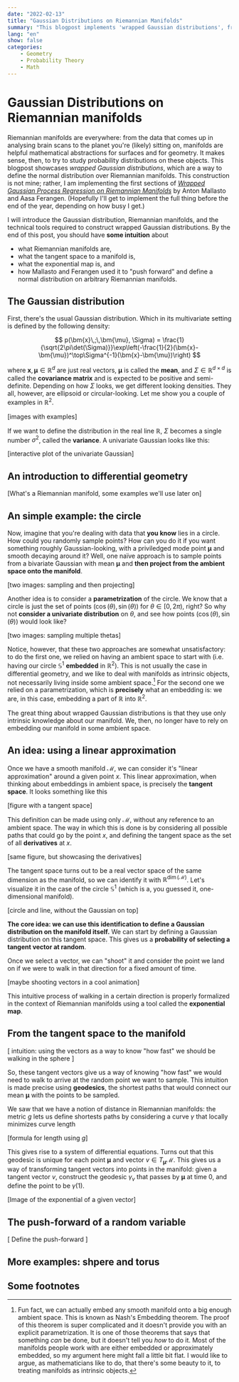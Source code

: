 ```yaml
---
date: "2022-02-13"
title: "Gaussian Distributions on Riemannian Manifolds"
summary: "This blogpost implements 'wrapped Gaussian distributions', from the literature on Gaussian Processes on manifolds."
lang: "en"
show: false
categories:
    - Geometry
    - Probability Theory
    - Math
---
```



# Gaussian Distributions on Riemannian manifolds

<!-- [ a short intro, and a TL;DR ] -->
Riemannian manifolds are everywhere: from the data that comes up in analysing brain scans to the planet you're (likely) sitting on, manifolds are helpful mathematical abstractions for surfaces and for geometry. It makes sense, then, to try to study probability distributions on these objects. This blogpost showcases *wrapped Gaussian distributions*, which are a way to define the normal distribution over Riemannian manifolds. This construction is not mine; rather, I am implementing the first sections of [*Wrapped Gaussian Process Regression on Riemannian Manifolds*]() by Anton Mallasto and Aasa Ferangen. (Hopefully I'll get to implement the full thing before the end of the year, depending on how busy I get.)

I will introduce the Gaussian distribution, Riemannian manifolds, and the technical tools required to construct wrapped Gaussian distributions. By the end of this post, you should have **some intuition** about
- what Riemannian manifolds are,
- what the tangent space to a manifold is,
- what the exponential map is, and
- how Mallasto and Ferangen used it to "push forward" and define a normal distribution on arbitrary Riemannian manifolds.

## The Gaussian distribution

First, there's the usual Gaussian distribution. Which in its multivariate setting is defined by the following density:

$$
p(\bm{x}\,;\,\bm{\mu}, \Sigma) = \frac{1}{\sqrt{2\pi\det(\Sigma)}}\exp\left(-\frac{1}{2}(\bm{x}-\bm{\mu})^\top\Sigma^{-1}(\bm{x}-\bm{\mu})\right)
$$

where $\bm{x},\bm{\mu}\in\mathbb{R}^d$ are just real vectors, $\bm{\mu}$ is called the **mean**, and $\Sigma\in\mathbb{R}^{d\times d}$ is called the **covariance matrix** and is expected to be positive and semi-definite. Depending on how $\Sigma$ looks, we get different looking densities. They all, however, are ellipsoid or circular-looking. Let me show you a couple of examples in $\mathbb{R}^2$.

[images with examples]

If we want to define the distribution in the real line $\mathbb{R}$, $\Sigma$ becomes a single number $\sigma^2$, called the **variance**. A univariate Gaussian looks like this:

[interactive plot of the univariate Gaussian]

## An introduction to differential geometry

[What's a Riemannian manifold, some examples we'll use later on]

## An simple example: the circle

Now, imagine that you're dealing with data that **you know** lies in a circle. How could you randomly sample points? How can you do it if you want something roughly Gaussian-looking, with a priviledged mode point $\bm{\mu}$ and smooth decaying around it? Well, one naïve approach is to sample points from a bivariate Gaussian with mean $\bm{\mu}$ and **then project from the ambient space onto the manifold**.

[two images: sampling and then projecting]

Another idea is to consider a **parametrization** of the circle. We know that a circle is just the set of points $(\cos(\theta), \sin(\theta))$ for $\theta\in[0,2\pi)$, right? So why not **consider a univariate distribution** on $\theta$, and see how points $(\cos(\theta), \sin(\theta))$ would look like?

[two images: sampling multiple thetas]

Notice, however, that these two approaches are somewhat unsatisfactory: to do the first one, we relied on having an ambient space to start with (i.e. having our circle $\mathbb{S}^1$ **embedded** in $\mathbb{R}^2$). This is not usually the case in differential geometry, and we like to deal with manifolds as intrinsic objects, not necessarily living inside some ambient space.[^1] For the second one we relied on a parametrization, which is **precisely** what an embedding is: we are, in this case, embedding a part of $\mathbb{R}$ into $\mathbb{R}^2$.

The great thing about wrapped Gaussian distributions is that they use only intrinsic knowledge about our manifold. We, then, no longer have to rely on embedding our manifold in some ambient space.

## An idea: using a linear approximation

Once we have a smooth manifold $\mathcal{M}$, we can consider it's "linear approximation" around a given point $x$. This linear approximation, when thinking about embeddings in ambient space, is precisely the **tangent space**. It looks something like this

[figure with a tangent space]

This definition can be made using only $\mathcal{M}$, without any reference to an ambient space. The way in which this is done is by considering all possible paths that could go by the point $x$, and defining the tangent space as the set of all **derivatives** at $x$.

[same figure, but showcasing the derivatives]

The tangent space turns out to be a real vector space of the same dimension as the manifold, so we can identify it with $\mathbb{R}^{\dim(\mathcal{M})}$. Let's visualize it in the case of the circle $\mathbb{S}^1$ (which is a, you guessed it, one-dimensional manifold).

[circle and line, without the Gaussian on top]

**The core idea: we can use this identification to define a Gaussian distribution on the manifold itself.** We can start by defining a Gaussian distribution on this tangent space. This gives us a **probability of selecting a tangent vector at random**.

<CircleAndLine />

Once we select a vector, we can "shoot" it and consider the point we land on if we were to walk in that direction for a fixed amount of time.

[maybe shooting vectors in a cool animation]

This intuitive process of walking in a certain direction is properly formalized in the context of Riemannian manifolds using a tool called the **exponential map**.

## From the tangent space to the manifold

[ intuition: using the vectors as a way to know "how fast" we should be walking in the sphere ]

So, these tangent vectors give us a way of knowing "how fast" we would need to walk to arrive at the random point we want to sample. This intuition is made precise using **geodesics**, the shortest paths that would connect our mean $\bm{\mu}$ with the points to be sampled.

We saw that we have a notion of distance in Riemannian manifolds: the metric $g$ lets us define shortests paths by considering a curve $\gamma$ that locally minimizes curve length

[formula for length using $g$]

This gives rise to a system of differential equations. Turns out that this geodesic is unique for each point $\bm{\mu}$ and vector $v\in T_\bm{\mu}\mathcal{M}$. This gives us a way of transforming tangent vectors into points in the manifold: given a tangent vector $v$, construct the geodesic $\gamma_v$ that passes by $\bm{\mu}$ at time 0, and define the point to be $\gamma(1)$.

[Image of the exponential of a given vector]

## The push-forward of a random variable

[ Define the push-forward ]

## More examples: shpere and torus


## Some footnotes

[^1]: Fun fact, we can actually embed any smooth manifold onto a big enough ambient space. This is known as Nash's Embedding theorem. The proof of this theorem is super complicated and it doesn't provide you with an explicit parametrization. It is one of those theorems that says that something *can* be done, but it doesn't tell you *how* to do it. Most of the manifolds people work with are either embedded or approximately embedded, so my argument here might fall a little bit flat. I would like to argue, as mathematicians like to do, that there's some beauty to it, to treating manifolds as intrinsic objects.
